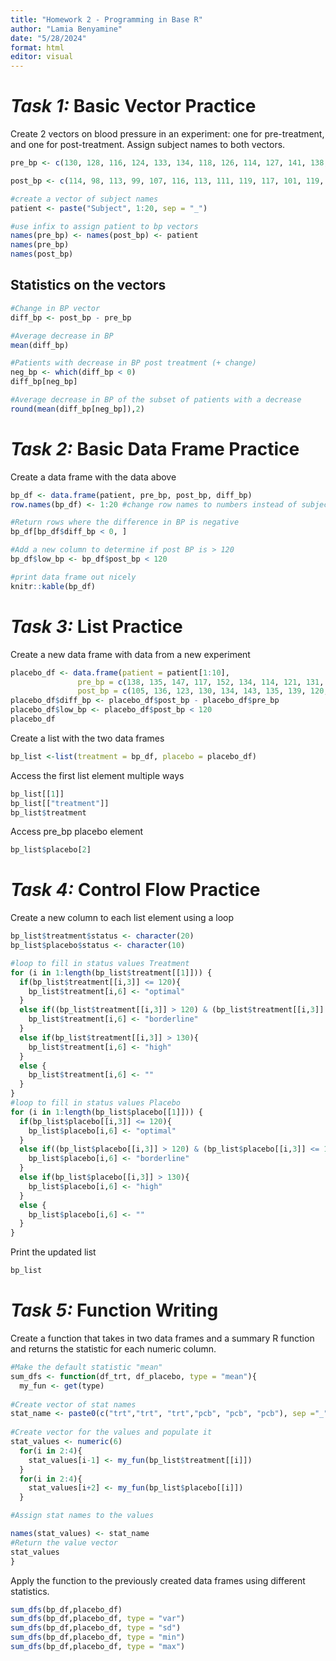 ```yaml
---
title: "Homework 2 - Programming in Base R"
author: "Lamia Benyamine"
date: "5/28/2024"
format: html
editor: visual
---
```


# *Task 1:* Basic Vector Practice

Create 2 vectors on blood pressure in an experiment: one for pre-treatment, and one for post-treatment. Assign subject names to both vectors.

```r
pre_bp <- c(130, 128, 116, 124, 133, 134, 118, 126, 114, 127, 141, 138, 128, 140, 137, 131, 120, 128, 139, 135)

post_bp <- c(114, 98, 113, 99, 107, 116, 113, 111, 119, 117, 101, 119, 130, 122, 106, 106, 124, 102, 117, 113)

#create a vector of subject names
patient <- paste("Subject", 1:20, sep = "_")

#use infix to assign patient to bp vectors
names(pre_bp) <- names(post_bp) <- patient 
names(pre_bp)
names(post_bp)

```

## Statistics on the vectors

```r
#Change in BP vector
diff_bp <- post_bp - pre_bp

#Average decrease in BP
mean(diff_bp)

#Patients with decrease in BP post treatment (+ change)
neg_bp <- which(diff_bp < 0)
diff_bp[neg_bp]

#Average decrease in BP of the subset of patients with a decrease
round(mean(diff_bp[neg_bp]),2)
```

# *Task 2:* Basic Data Frame Practice

Create a data frame with the data above

```r
bp_df <- data.frame(patient, pre_bp, post_bp, diff_bp)
row.names(bp_df) <- 1:20 #change row names to numbers instead of subject

#Return rows where the difference in BP is negative
bp_df[bp_df$diff_bp < 0, ]

#Add a new column to determine if post BP is > 120
bp_df$low_bp <- bp_df$post_bp < 120

#print data frame out nicely
knitr::kable(bp_df)
```

# *Task 3:* List Practice

Create a new data frame with data from a new experiment

```r
placebo_df <- data.frame(patient = patient[1:10], 
               pre_bp = c(138, 135, 147, 117, 152, 134, 114, 121, 131, 130), 
               post_bp = c(105, 136, 123, 130, 134, 143, 135, 139, 120, 124))
placebo_df$diff_bp <- placebo_df$post_bp - placebo_df$pre_bp
placebo_df$low_bp <- placebo_df$post_bp < 120
placebo_df
```

Create a list with the two data frames

```r
bp_list <-list(treatment = bp_df, placebo = placebo_df)
```

Access the first list element multiple ways

```r
bp_list[[1]]
bp_list[["treatment"]]
bp_list$treatment
```

Access pre_bp placebo element

```r
bp_list$placebo[2]
```

# *Task 4:* Control Flow Practice

Create a new column to each list element using a loop

```r
bp_list$treatment$status <- character(20)
bp_list$placebo$status <- character(10)

#loop to fill in status values Treatment
for (i in 1:length(bp_list$treatment[[1]])) {
  if(bp_list$treatment[[i,3]] <= 120){
    bp_list$treatment[i,6] <- "optimal"
  }
  else if((bp_list$treatment[[i,3]] > 120) & (bp_list$treatment[[i,3]] <= 130)){
    bp_list$treatment[i,6] <- "borderline"
  }
  else if(bp_list$treatment[[i,3]] > 130){
    bp_list$treatment[i,6] <- "high"
  }
  else {
    bp_list$treatment[i,6] <- ""
  }
}
#loop to fill in status values Placebo
for (i in 1:length(bp_list$placebo[[1]])) {
  if(bp_list$placebo[[i,3]] <= 120){
    bp_list$placebo[i,6] <- "optimal"
  }
  else if((bp_list$placebo[[i,3]] > 120) & (bp_list$placebo[[i,3]] <= 130)){
    bp_list$placebo[i,6] <- "borderline"
  }
  else if(bp_list$placebo[[i,3]] > 130){
    bp_list$placebo[i,6] <- "high"
  }
  else {
    bp_list$placebo[i,6] <- ""
  }
}
```
Print the updated list

```r
bp_list
```

# *Task 5:* Function Writing

Create a function that takes in two data frames and a summary R function and returns the statistic for each numeric column.

```r
#Make the default statistic "mean"
sum_dfs <- function(df_trt, df_placebo, type = "mean"){
  my_fun <- get(type)
  
#Create vector of stat names
stat_name <- paste0(c("trt","trt", "trt","pcb", "pcb", "pcb"), sep ="_", c("pre", "post", "diff"), sep ="_", type)
  
#Create vector for the values and populate it
stat_values <- numeric(6)
  for(i in 2:4){
    stat_values[i-1] <- my_fun(bp_list$treatment[[i]])
  }
  for(i in 2:4){
    stat_values[i+2] <- my_fun(bp_list$placebo[[i]])
  }

#Assign stat names to the values

names(stat_values) <- stat_name
#Return the value vector
stat_values
}
```

Apply the function to the previously created data frames using different statistics.

```r
sum_dfs(bp_df,placebo_df)
sum_dfs(bp_df,placebo_df, type = "var")
sum_dfs(bp_df,placebo_df, type = "sd")
sum_dfs(bp_df,placebo_df, type = "min")
sum_dfs(bp_df,placebo_df, type = "max")

```
